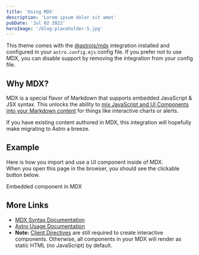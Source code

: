 ```yaml
---
title: 'Using MDX'
description: 'Lorem ipsum dolor sit amet'
pubDate: 'Jul 02 2022'
heroImage: '/blog-placeholder-5.jpg'
---
```


This theme comes with the
[@astrojs/mdx](https://docs.astro.build/en/guides/integrations-guide/mdx/)
integration installed and configured in your `astro.config.mjs` config file. If you
prefer not to use MDX, you can disable support by removing the integration from your
config file.

## Why MDX?

MDX is a special flavor of Markdown that supports embedded JavaScript & JSX syntax.
This unlocks the ability to
[mix JavaScript and UI Components into your Markdown content](https://docs.astro.build/en/guides/markdown-content/#mdx-features)
for things like interactive charts or alerts.

If you have existing content authored in MDX, this integration will hopefully make
migrating to Astro a breeze.

## Example

Here is how you import and use a UI component inside of MDX.  
When you open this page in the browser, you should see the clickable button below.


<HeaderLink href='#' onclick="alert('clicked!')">
	Embedded component in MDX
</HeaderLink>

## More Links

-   [MDX Syntax Documentation](https://mdxjs.com/docs/what-is-mdx)
-   [Astro Usage Documentation](https://docs.astro.build/en/guides/markdown-content/#markdown-and-mdx-pages)
-   **Note:**
    [Client Directives](https://docs.astro.build/en/reference/directives-reference/#client-directives)
    are still required to create interactive components. Otherwise, all components in
    your MDX will render as static HTML (no JavaScript) by default.
